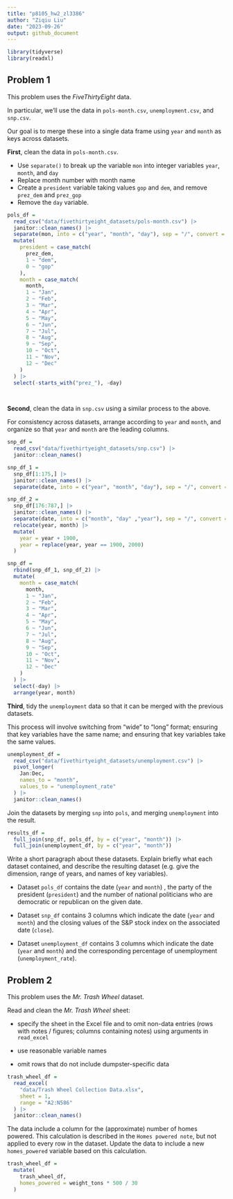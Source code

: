 ```yaml
---
title: "p8105_hw2_zl3386"
author: "Ziqiu Liu"
date: "2023-09-26"
output: github_document
---
```


```r
library(tidyverse)
library(readxl)
```


## Problem 1

This problem uses the _FiveThirtyEight_ data. 

In particular, we’ll use the data in `pols-month.csv`, `unemployment.csv`, and `snp.csv`. 

Our goal is to merge these into a single data frame using `year` and `month` as keys across datasets.

__First__, clean the data in `pols-month.csv`. 

* Use `separate()` to break up the variable `mon` into integer variables `year`, `month`, and `day`
* Replace month number with month name
* Create a `president` variable taking values `gop` and `dem`, and remove `prez_dem` and `prez_gop`
* Remove the `day` variable.

```r
pols_df = 
  read_csv("data/fivethirtyeight_datasets/pols-month.csv") |>
  janitor::clean_names() |>
  separate(mon, into = c("year", "month", "day"), sep = "/", convert = TRUE) |>
  mutate(
    president = case_match(
      prez_dem,
      1 ~ "dem",
      0 ~ "gop"
    ),
    month = case_match(
      month,
      1 ~ "Jan",
      2 ~ "Feb",
      3 ~ "Mar",
      4 ~ "Apr",
      5 ~ "May",
      6 ~ "Jun",
      7 ~ "Jul",
      8 ~ "Aug",
      9 ~ "Sep",
      10 ~ "Oct",
      11 ~ "Nov",
      12 ~ "Dec"
    )
  ) |>
  select(-starts_with("prez_"), -day)

  
```

__Second__, clean the data in `snp.csv` using a similar process to the above. 

For consistency across datasets, arrange according to `year` and `month`, and organize so that `year` and `month` are the leading columns.

```r
snp_df = 
  read_csv("data/fivethirtyeight_datasets/snp.csv") |>
  janitor::clean_names() 

snp_df_1 = 
  snp_df[1:175,] |>
  janitor::clean_names() |>
  separate(date, into = c("year", "month", "day"), sep = "/", convert = TRUE) 

snp_df_2 = 
  snp_df[176:787,] |>
  janitor::clean_names() |>
  separate(date, into = c("month", "day" ,"year"), sep = "/", convert = TRUE) |>
  relocate(year, month) |>
  mutate(
    year = year + 1900,
    year = replace(year, year == 1900, 2000)
  )

snp_df = 
  rbind(snp_df_1, snp_df_2) |>
  mutate(
    month = case_match(
      month,
      1 ~ "Jan",
      2 ~ "Feb",
      3 ~ "Mar",
      4 ~ "Apr",
      5 ~ "May",
      6 ~ "Jun",
      7 ~ "Jul",
      8 ~ "Aug",
      9 ~ "Sep",
      10 ~ "Oct",
      11 ~ "Nov",
      12 ~ "Dec"
    )
  ) |>
  select(-day) |>
  arrange(year, month)

```

__Third__, tidy the `unemployment` data so that it can be merged with the previous datasets. 

This process will involve switching from “wide” to “long” format; ensuring that key variables have the same name; and ensuring that key variables take the same values.

```r
unemployment_df = 
  read_csv("data/fivethirtyeight_datasets/unemployment.csv") |>
  pivot_longer(
    Jan:Dec,
    names_to = "month",
    values_to = "unemployment_rate"
  ) |>
  janitor::clean_names() 
```

Join the datasets by merging `snp` into `pols`, and merging `unemployment` into the result.

```r
results_df =
  full_join(snp_df, pols_df, by = c("year", "month")) |>
  full_join(unemployment_df, by = c("year", "month"))
```

Write a short paragraph about these datasets. Explain briefly what each dataset contained, and describe the resulting dataset (e.g. give the dimension, range of years, and names of key variables).

* Dataset `pols_df` contains the date (`year` and `month`) , the party of the president (`president`) and the number of national politicians who are democratic or republican on the given date.

* Dataset `snp_df` contains 3 columns which indicate the date (`year` and `month`) and the closing values of the S&P stock index on the associated date (`close`).

* Dataset `unemployment_df` contains 3 columns which indicate the date (`year` and `month`) and the corresponding percentage of unemployment (`unemployment_rate`).


## Problem 2

This problem uses the _Mr. Trash Wheel_ dataset.

Read and clean the _Mr. Trash Wheel_ sheet:

* specify the sheet in the Excel file and to omit non-data entries (rows with notes / figures; columns containing notes) using arguments in `read_excel`

* use reasonable variable names

* omit rows that do not include dumpster-specific data

```r
trash_wheel_df =
  read_excel(
    "data/Trash Wheel Collection Data.xlsx",
    sheet = 1,
    range = "A2:N586"
  ) |>
  janitor::clean_names()
```

The data include a column for the (approximate) number of homes powered. This calculation is described in the `Homes powered note`, but not applied to every row in the dataset. Update the data to include a new `homes_powered` variable based on this calculation.

```r
trash_wheel_df =
  mutate(
    trash_wheel_df,
    homes_powered = weight_tons * 500 / 30
  )
```


